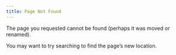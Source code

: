 ```yaml
---
title: Page Not Found
---
```


The page you requested cannot be found (perhaps it was moved or renamed).

You may want to try searching to find the page's new location.